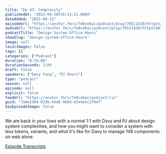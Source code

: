 ```yaml
---
title: "Ep 43: Complexity"
publishedAt: "2023-09-28T16:21:31.000Z"
dateAdded: "2025-06-13"
episodeUrl: "https://anchor.fm/s/7e0ce6ac/podcast/play/76511410/https%3A%2F%2Fd3ctxlq1ktw2nl.cloudfront.net%2Fstaging%2F2023-8-28%2F022c5d34-2a97-7056-827b-32dd4bee00a5.mp3"
audioUrl: "https://anchor.fm/s/7e0ce6ac/podcast/play/76511410/https%3A%2F%2Fd3ctxlq1ktw2nl.cloudfront.net%2Fstaging%2F2023-8-28%2F022c5d34-2a97-7056-827b-32dd4bee00a5.mp3"
podcastTitle: "Design System Office Hours"
showSlug: "design-system-office-hours"
image: null
localImages: false
tags: []
categories: ["Podcast"]
duration: "0:35:00"
durationSeconds: 2100
draft: false
speakers: ["Davy Fung", "PJ Onori"]
type: "podcast"
season: null
episode: null
explicit: false
feedUrl: "https://anchor.fm/s/7e0ce6ac/podcast/rss"
guid: "7a0e1394-033b-4da6-96b4-e5e4a5c1f9ef"
hasEpisodeImage: false
---
```

We are back in your lives with a normal 1:1 with Davy and PJ about design system complexities, and how you might want to consider a system with less tokens, variants, and what it's like for Davy to manage 149 components on web alone.

[Episode Transcripts](https://docs.google.com/document/d/1eBPOj7pQJBKCsc4uWlMM1XwwfTOLiK7Av_qEbwu2F_M/edit?usp=sharing)
